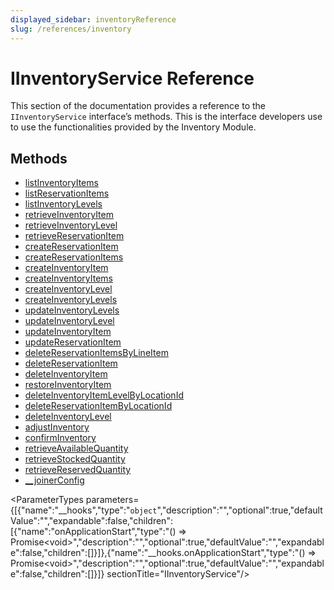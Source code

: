 ```yaml
---
displayed_sidebar: inventoryReference
slug: /references/inventory
---
```



# IInventoryService  Reference

This section of the documentation provides a reference to the `IInventoryService` interface’s methods. This is the interface developers use to use the functionalities provided by the Inventory Module.

## Methods

- [listInventoryItems](../IInventoryService/methods/inventory.IInventoryService.listInventoryItems.mdx)
- [listReservationItems](../IInventoryService/methods/inventory.IInventoryService.listReservationItems.mdx)
- [listInventoryLevels](../IInventoryService/methods/inventory.IInventoryService.listInventoryLevels.mdx)
- [retrieveInventoryItem](../IInventoryService/methods/inventory.IInventoryService.retrieveInventoryItem.mdx)
- [retrieveInventoryLevel](../IInventoryService/methods/inventory.IInventoryService.retrieveInventoryLevel.mdx)
- [retrieveReservationItem](../IInventoryService/methods/inventory.IInventoryService.retrieveReservationItem.mdx)
- [createReservationItem](../IInventoryService/methods/inventory.IInventoryService.createReservationItem.mdx)
- [createReservationItems](../IInventoryService/methods/inventory.IInventoryService.createReservationItems.mdx)
- [createInventoryItem](../IInventoryService/methods/inventory.IInventoryService.createInventoryItem.mdx)
- [createInventoryItems](../IInventoryService/methods/inventory.IInventoryService.createInventoryItems.mdx)
- [createInventoryLevel](../IInventoryService/methods/inventory.IInventoryService.createInventoryLevel.mdx)
- [createInventoryLevels](../IInventoryService/methods/inventory.IInventoryService.createInventoryLevels.mdx)
- [updateInventoryLevels](../IInventoryService/methods/inventory.IInventoryService.updateInventoryLevels.mdx)
- [updateInventoryLevel](../IInventoryService/methods/inventory.IInventoryService.updateInventoryLevel.mdx)
- [updateInventoryItem](../IInventoryService/methods/inventory.IInventoryService.updateInventoryItem.mdx)
- [updateReservationItem](../IInventoryService/methods/inventory.IInventoryService.updateReservationItem.mdx)
- [deleteReservationItemsByLineItem](../IInventoryService/methods/inventory.IInventoryService.deleteReservationItemsByLineItem.mdx)
- [deleteReservationItem](../IInventoryService/methods/inventory.IInventoryService.deleteReservationItem.mdx)
- [deleteInventoryItem](../IInventoryService/methods/inventory.IInventoryService.deleteInventoryItem.mdx)
- [restoreInventoryItem](../IInventoryService/methods/inventory.IInventoryService.restoreInventoryItem.mdx)
- [deleteInventoryItemLevelByLocationId](../IInventoryService/methods/inventory.IInventoryService.deleteInventoryItemLevelByLocationId.mdx)
- [deleteReservationItemByLocationId](../IInventoryService/methods/inventory.IInventoryService.deleteReservationItemByLocationId.mdx)
- [deleteInventoryLevel](../IInventoryService/methods/inventory.IInventoryService.deleteInventoryLevel.mdx)
- [adjustInventory](../IInventoryService/methods/inventory.IInventoryService.adjustInventory.mdx)
- [confirmInventory](../IInventoryService/methods/inventory.IInventoryService.confirmInventory.mdx)
- [retrieveAvailableQuantity](../IInventoryService/methods/inventory.IInventoryService.retrieveAvailableQuantity.mdx)
- [retrieveStockedQuantity](../IInventoryService/methods/inventory.IInventoryService.retrieveStockedQuantity.mdx)
- [retrieveReservedQuantity](../IInventoryService/methods/inventory.IInventoryService.retrieveReservedQuantity.mdx)
- [\_\_joinerConfig](../IInventoryService/methods/inventory.IInventoryService.__joinerConfig.mdx)

<ParameterTypes parameters={[{"name":"__hooks","type":"`object`","description":"","optional":true,"defaultValue":"","expandable":false,"children":[{"name":"onApplicationStart","type":"() => Promise&#60;void&#62;","description":"","optional":true,"defaultValue":"","expandable":false,"children":[]}]},{"name":"__hooks.onApplicationStart","type":"() => Promise&#60;void&#62;","description":"","optional":true,"defaultValue":"","expandable":false,"children":[]}]}  sectionTitle="IInventoryService"/>
